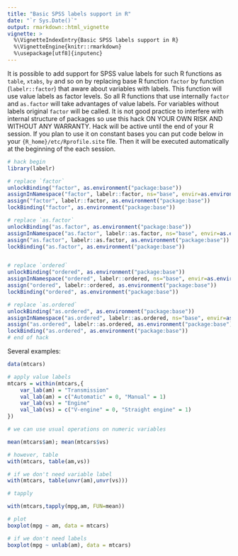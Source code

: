 ```yaml
---
title: "Basic SPSS labels support in R"
date: "`r Sys.Date()`"
output: rmarkdown::html_vignette
vignette: >
  %\VignetteIndexEntry{Basic SPSS labels support in R}
  %\VignetteEngine{knitr::rmarkdown}
  %\usepackage[utf8]{inputenc}
---
```


It is possible to add support for SPSS value labels for such R functions as `table`, `xtabs`, `by` and so on by replacing base R function `factor` by function (`labelr::factor`) that aware about variables with labels. This function will use value labels as factor levels. So all R functions that use internally `factor` and `as.factor` will take advantages of value labels. For variables without labels original `factor` will be called.
It is not good practice to interfere with internal structure of packages so use this hack ON YOUR OWN RISK AND WITHOUT ANY WARRANTY. Hack will be active until the end of your R session.  If you plan to use it on constant bases you can put code below in your `{R_home}/etc/Rprofile.site` file. Then it will be executed automatically at the beginning of the each session.


```r

# hack begin
library(labelr)

# replace `factor`
unlockBinding("factor", as.environment("package:base"))
assignInNamespace("factor", labelr::factor, ns="base", envir=as.environment("package:base"))
assign("factor", labelr::factor, as.environment("package:base"))
lockBinding("factor", as.environment("package:base"))

# replace `as.factor`
unlockBinding("as.factor", as.environment("package:base"))
assignInNamespace("as.factor", labelr::as.factor, ns="base", envir=as.environment("package:base"))
assign("as.factor", labelr::as.factor, as.environment("package:base"))
lockBinding("as.factor", as.environment("package:base"))


# replace `ordered`
unlockBinding("ordered", as.environment("package:base"))
assignInNamespace("ordered", labelr::ordered, ns="base", envir=as.environment("package:base"))
assign("ordered", labelr::ordered, as.environment("package:base"))
lockBinding("ordered", as.environment("package:base"))

# replace `as.ordered`
unlockBinding("as.ordered", as.environment("package:base"))
assignInNamespace("as.ordered", labelr::as.ordered, ns="base", envir=as.environment("package:base"))
assign("as.ordered", labelr::as.ordered, as.environment("package:base"))
lockBinding("as.ordered", as.environment("package:base"))
# end of hack

```

Several examples:

```r
data(mtcars)

# apply value labels
mtcars = within(mtcars,{
    var_lab(am) = "Transmission"
    val_lab(am) = c("Automatic" = 0, "Manual" = 1)
    var_lab(vs) = "Engine"
    val_lab(vs) = c("V-engine" = 0, "Straight engine" = 1) 
})

# we can use usual operations on numeric variables

mean(mtcars$am); mean(mtcars$vs)

# however, table
with(mtcars, table(am,vs))

# if we don't need variable label
with(mtcars, table(unvr(am),unvr(vs)))

# tapply

with(mtcars,tapply(mpg,am, FUN=mean))

# plot
boxplot(mpg ~ am, data = mtcars)

# if we don't need labels
boxplot(mpg ~ unlab(am), data = mtcars)

```

